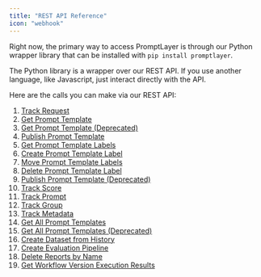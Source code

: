 ```yaml
---
title: "REST API Reference"
icon: "webhook"
---
```


Right now, the primary way to access PromptLayer is through our Python wrapper library that can be installed with `pip install promptlayer`.

The Python library is a wrapper over our REST API. If you use another language, like Javascript, just interact directly with the API.

Here are the calls you can make via our REST API:

1. [Track Request](/reference/track-request)
2. [Get Prompt Template](/reference/templates-get)
3. [Get Prompt Template (Deprecated)](/reference/get-prompt-template)
4. [Publish Prompt Template](/reference/templates-publish)
5. [Get Prompt Template Labels](/reference/templates-labels-get)
6. [Create Prompt Template Label](/reference/prompt-labels-create)
7. [Move Prompt Template Labels](/reference/prompt-labels-patch)
8. [Delete Prompt Template Label](/reference/prompt-labels-delete)
9. [Publish Prompt Template (Deprecated)](/reference/publish-prompt-template)
10. [Track Score](/reference/track-score)
11. [Track Prompt](/reference/track-prompt)
12. [Track Group](/reference/track-group)
13. [Track Metadata](/reference/track-metadata)
14. [Get All Prompt Templates](/reference/list-prompt-templates)
15. [Get All Prompt Templates (Deprecated)](/reference/get-prompts)
16. [Create Dataset from History](/reference/dataset-from-filter-params)
17. [Create Evaluation Pipeline](/reference/create-reports)
18. [Delete Reports by Name](/reference/delete-reports-by-name)
19. [Get Workflow Version Execution Results](/reference/workflow-version-execution-results)
